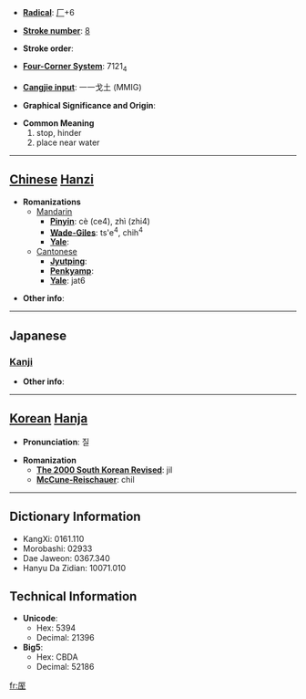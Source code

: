 * '''[[Wiktionary:Chinese radical index| Radical]]''': [[Wiktionary:Chinese radical index 厂|厂]]+6

* '''[[Wiktionary:Chinese total strokes index|Stroke number]]''': [[Wiktionary:Chinese total strokes index 8|8]]

* '''Stroke order''': 

* '''[[Wiktionary:Chinese four corner index|Four-Corner System]]''': 7121<sub>4</sub>

* '''[[Wiktionary:Chinese Cangjie index|Cangjie input]]''': 一一戈土 (MMIG)

* '''Graphical Significance and Origin''': 

* '''Common Meaning'''
*#stop, hinder
*# place near water


----

== [[Chinese]] [[Hanzi]] ==

* '''Romanizations'''
** [[Mandarin]]
*** '''[[Pinyin]]''': cè (ce4), zhì (zhi4)
*** '''[[Wade-Giles]]''': ts'e<sup>4</sup>, chih<sup>4</sup>
*** '''[[Yale]]''': 
**[[Cantonese]]
***'''[[Jyutping]]''':
***'''[[Penkyamp]]''': 
***'''[[Yale]]''': jat6

* '''Other info''': 

----

==Japanese==
===[[Kanji]]===
{{kanji|on readings=[[しつ]] (shitsu), [[しち]] (shichi)|kun readings=[[ささえられる]] (sasaerareru), [[とまる]] (tomaru)}}

* '''Other info''':  

----

== [[Korean]] [[Hanja]] ==

* '''Pronunciation''': 질

* '''Romanization'''
** '''[[The 2000 South Korean Revised Romanization|The 2000 South Korean Revised]]''': jil
** '''[[McCune-Reischauer]]''': chil

----

== Dictionary Information ==

* KangXi: 0161.110
* Morobashi: 02933
* Dae Jaweon: 0367.340
* Hanyu Da Zidian: 10071.010

== Technical Information ==

* '''Unicode''':
** Hex: 5394
** Decimal: 21396
* '''Big5''':
** Hex: CBDA
** Decimal: 52186

[[fr:厔]]